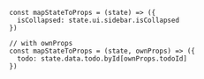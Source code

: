 
<CodeSurfer>

```tsx title="MapStateToProps"
const mapStateToProps = (state) => ({
  isCollapsed: state.ui.sidebar.isCollapsed
})

// with ownProps
const mapStateToProps = (state, ownProps) => ({
  todo: state.data.todo.byId[ownProps.todoId]
})
```

</CodeSurfer>

<Notes>

</Notes>
